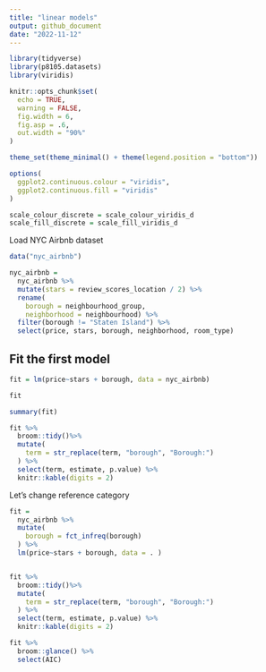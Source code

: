 ```yaml
---
title: "linear models"
output: github_document
date: "2022-11-12"
---
```


```r
library(tidyverse)
library(p8105.datasets)
library(viridis)

knitr::opts_chunk$set(
  echo = TRUE,
  warning = FALSE,
  fig.width = 6,
  fig.asp = .6,
  out.width = "90%"
)

theme_set(theme_minimal() + theme(legend.position = "bottom"))

options(
  ggplot2.continuous.colour = "viridis",
  ggplot2.continuous.fill = "viridis"
)

scale_colour_discrete = scale_colour_viridis_d
scale_fill_discrete = scale_fill_viridis_d
```

Load NYC Airbnb dataset

```r
data("nyc_airbnb")

nyc_airbnb = 
  nyc_airbnb %>% 
  mutate(stars = review_scores_location / 2) %>% 
  rename(
    borough = neighbourhood_group,
    neighborhood = neighbourhood) %>% 
  filter(borough != "Staten Island") %>% 
  select(price, stars, borough, neighborhood, room_type)
```

## Fit the first model

```r
fit = lm(price~stars + borough, data = nyc_airbnb)

fit

summary(fit)

fit %>%
  broom::tidy()%>%
  mutate(
    term = str_replace(term, "borough", "Borough:")
  ) %>%
  select(term, estimate, p.value) %>%
  knitr::kable(digits = 2)
```

Let's change reference category

```r
fit = 
  nyc_airbnb %>%
  mutate(
    borough = fct_infreq(borough)
  ) %>%
  lm(price~stars + borough, data = . )


fit %>%
  broom::tidy()%>%
  mutate(
    term = str_replace(term, "borough", "Borough:")
  ) %>%
  select(term, estimate, p.value) %>%
  knitr::kable(digits = 2) 

fit %>%
  broom::glance() %>%
  select(AIC)

```



